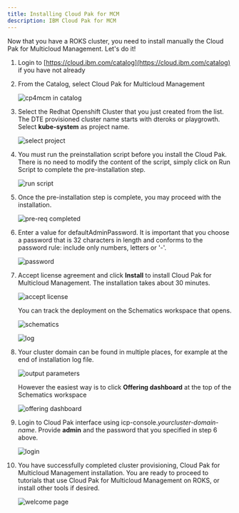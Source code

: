 ```yaml
---
title: Installing Cloud Pak for MCM
description: IBM Cloud Pak for MCM
---
```


Now that you have a ROKS cluster, you need to install manually the Cloud Pak for Multicloud Management. Let's do it!

1. Login to [https://cloud.ibm.com/catalog](https://cloud.ibm.com/catalog) if you have not already

2. From the Catalog, select Cloud Pak for Multicloud Management

   ![cp4mcm in catalog](images/2020-05-12-20-28-23.png)

3. Select the Redhat Openshift Cluster that you just created from the list. The DTE provisioned cluster name starts with dteroks or playgrowth. Select **kube-system** as project name.

   ![select project](images/2020-05-12-20-47-59.png)
4. You must run the preinstallation script before you install the Cloud Pak. There is no need to modify the content of the script, simply click on Run Script to complete the pre-installation step.

   ![run script](images/2020-05-12-20-49-57.png)

5. Once the pre-installation step is complete, you may proceed with the installation.

   ![pre-req completed](images/2020-05-12-20-51-05.png)

6. Enter a value for defaultAdminPassword. It is important that you choose a password that is 32 characters in length and conforms to the password rule: include only numbers, letters or '-'.

   ![password](images/2020-05-12-20-54-44.png)

7. Accept license agreement and click **Install** to install Cloud Pak for Multicloud Management. The installation takes about 30 minutes.

   ![accept license](images/2020-05-12-21-02-48.png)

   You can track the deployment on the Schematics workspace that opens.

   ![schematics](images/2020-05-12-21-00-21.png)

   ![log](images/2020-05-12-21-06-11.png)

8. Your cluster domain can be found in multiple places, for example at the end of installation log file.

   ![output parameters](images/2020-05-12-21-23-09.png)

   However the easiest way is to click **Offering dashboard** at the top of the Schematics workspace

   ![offering dashboard](images/2020-05-12-21-25-47.png)

9. Login to Cloud Pak interface using icp-console.*yourcluster-domain-name*. Provide **admin** and the password that you specified in step 6 above.

   ![login](images/2020-05-12-21-28-45.png)

10. You have successfully completed cluster provisioning, Cloud Pak for Multicloud Management installation. You are ready to proceed to tutorials that use Cloud Pak for Multicloud Management on ROKS, or install other tools if desired.

    ![welcome page](images/2020-05-12-21-31-32.png)
